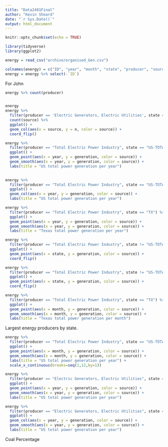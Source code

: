```yaml
---
title: "Data2401Final"
author: "Kevin Sheard"
date: "`r Sys.Date()`"
output: html_document
---
```


```r
knitr::opts_chunk$set(echo = TRUE)
```


```r
library(tidyverse)
library(ggplot2)
```

```r
energy = read_csv("archive/organised_Gen.csv")

```


```r
colnames(energy) = c("ID", "year", "month", "state", "producer", "source", "generation")
energy = energy %>% select(-`ID`)
```


For John
```r
energy %>% count(producer)


energy
energy %>% 
  filter(producer == 'Electric Generators, Electric Utilities', state == 'TX') %>% 
  count(source) %>% 
  ggplot() +
  geom_col(aes(x = source, y = n, color = source)) +
  coord_flip()
```

```r
energy %>% 
  filter(producer == "Total Electric Power Industry", state == "US-TOTAL") %>% 
  ggplot() + 
  geom_point(aes(x = year, y = generation, color = source)) +
  geom_smooth(aes(x = year, y = generation, color = source)) +
  labs(title = "US total power generation per year")
  
```
```r
energy %>% 
  filter(producer == "Total Electric Power Industry", state == "US-TOTAL") %>% 
  ggplot() + 
  geom_col(aes(x = year, y = generation, color = source)) +
  labs(title = "US total power generation per year")
```

```r
energy %>% 
  filter(producer == "Total Electric Power Industry", state == "TX") %>% 
  ggplot() + 
  geom_point(aes(x = year, y = generation, color = source)) +
  geom_smooth(aes(x = year, y = generation, color = source)) +
  labs(title = "Texas total power generation per year")
```



```r
energy %>% 
  filter(producer == "Total Electric Power Industry", state != "US-TOTAL") %>% 
  ggplot() +
  geom_point(aes(x = state, y = generation, color = source)) +
  coord_flip()
```
```r
energy %>% 
  filter(producer == "Total Electric Power Industry", state != "US-TOTAL", generation < -5000) %>% 
  ggplot() +
  geom_point(aes(x = state, y = generation, color = source)) +
  coord_flip()
```



```r
energy %>% 
  filter(producer == "Total Electric Power Industry", state == "TX") %>% 
  ggplot() + 
  geom_point(aes(x = month, y = generation, color = source)) +
  geom_smooth(aes(x = month, y = generation, color = source)) +
  labs(title = "Texas total power generation per month")
```
Largest energy producers by state.
```r
energy %>% 
  filter(producer == "Total Electric Power Industry", state == "US-TOTAL") %>% 
  ggplot() + 
  geom_point(aes(x = month, y = generation, color = source)) +
  geom_smooth(aes(x = month, y = generation, color = source)) +
  labs(title = "US total power generation per year") +
  scale_x_continuous(breaks=seq(1,12,by=1))

```
```r

energy %>% 
  filter(producer == "Electric Generators, Electric Utilities", state == "US-TOTAL") %>% 
  ggplot() + 
  geom_point(aes(x = year, y = generation, color = source)) +
  geom_smooth(aes(x = year, y = generation, color = source)) +
  labs(title = "US total power generation per year")
```
```r
energy %>% 
  filter(producer == "Electric Generators, Electric Utilities", state == "US-TOTAL") %>% 
  ggplot() + 
  geom_col(aes(x = year, y = generation, color = source)) +
  geom_smooth(aes(x = year, y = generation, color = source)) +
  labs(title = "US total power generation per year")
```

Coal Percentage
```r

```

